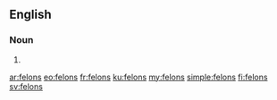 ==English==

===Noun===
{{head|en|plural}}

# {{plural of|felon|lang=en}}

[[ar:felons]]
[[eo:felons]]
[[fr:felons]]
[[ku:felons]]
[[my:felons]]
[[simple:felons]]
[[fi:felons]]
[[sv:felons]]